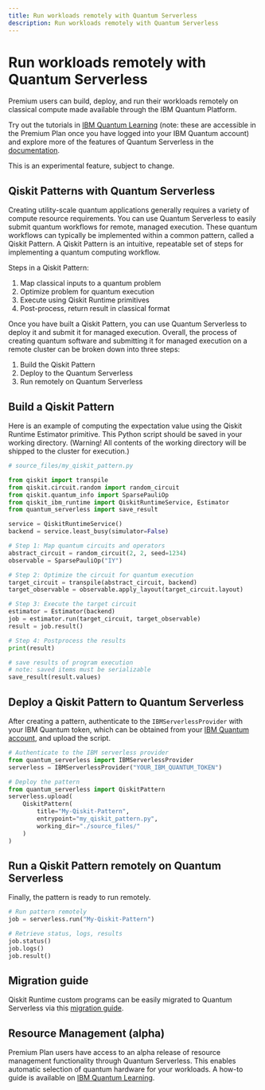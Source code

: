 ```yaml
---
title: Run workloads remotely with Quantum Serverless
description: Run workloads remotely with Quantum Serverless
---
```


# Run workloads remotely with Quantum Serverless

Premium users can build, deploy, and run their workloads remotely on classical compute made available through the IBM Quantum Platform.

Try out the tutorials in [IBM Quantum Learning](https://learning.quantum.ibm.com/catalog/tutorials?topics=qiskit-patterns) (note: these are accessible in the Premium Plan once you have logged into your IBM Quantum account) and explore more of the features of Quantum Serverless in the [documentation](https://qiskit-extensions.github.io/quantum-serverless/).


<Admonition type="note">
    This is an experimental feature, subject to change.
</Admonition>

## Qiskit Patterns with Quantum Serverless

Creating utility-scale quantum applications generally requires a variety of compute resource requirements. You can use Quantum Serverless to easily submit quantum workflows for remote, managed execution. These quantum workflows can typically be implemented within a common pattern, called a Qiskit Pattern. A Qiskit Pattern is an intuitive, repeatable set of steps for implementing a quantum computing workflow.

Steps in a Qiskit Pattern:

1. Map classical inputs to a quantum problem
2. Optimize problem for quantum execution
3. Execute using Qiskit Runtime primitives
4. Post-process, return result in classical format

Once you have built a Qiskit Pattern, you can use Quantum Serverless to deploy it and submit it for managed execution. Overall, the process of creating quantum software and submitting it for managed execution on a remote cluster can be broken down into three steps:

1. Build the Qiskit Pattern
2. Deploy to the Quantum Serverless
3. Run remotely on Quantum Serverless

## Build a Qiskit Pattern

Here is an example of computing the expectation value using the Qiskit Runtime Estimator primitive. This Python script should be saved in your working directory. (Warning! All contents of the working directory will be shipped to the cluster for execution.)

```python
# source_files/my_qiskit_pattern.py

from qiskit import transpile
from qiskit.circuit.random import random_circuit
from qiskit.quantum_info import SparsePauliOp
from qiskit_ibm_runtime import QiskitRuntimeService, Estimator
from quantum_serverless import save_result

service = QiskitRuntimeService()
backend = service.least_busy(simulator=False)

# Step 1: Map quantum circuits and operators
abstract_circuit = random_circuit(2, 2, seed=1234)
observable = SparsePauliOp("IY")

# Step 2: Optimize the circuit for quantum execution
target_circuit = transpile(abstract_circuit, backend)
target_observable = observable.apply_layout(target_circuit.layout)

# Step 3: Execute the target circuit
estimator = Estimator(backend)
job = estimator.run(target_circuit, target_observable)
result = job.result()

# Step 4: Postprocess the results
print(result)

# save results of program execution
# note: saved items must be serializable
save_result(result.values)
```

## Deploy a Qiskit Pattern to Quantum Serverless

After creating a pattern, authenticate to the `IBMServerlessProvider` with your IBM Quantum token, which can be obtained from your [IBM Quantum account](https://quantum-computing.ibm.com/account), and upload the script.

```python
# Authenticate to the IBM serverless provider
from quantum_serverless import IBMServerlessProvider
serverless = IBMServerlessProvider("YOUR_IBM_QUANTUM_TOKEN")

# Deploy the pattern
from quantum_serverless import QiskitPattern
serverless.upload(
    QiskitPattern(
        title="My-Qiskit-Pattern",
        entrypoint="my_qiskit_pattern.py",
        working_dir="./source_files/"
    )
)
```

## Run a Qiskit Pattern remotely on Quantum Serverless

Finally, the pattern is ready to run remotely.

```python
# Run pattern remotely
job = serverless.run("My-Qiskit-Pattern")

# Retrieve status, logs, results
job.status()
job.logs()
job.result()
```

## Migration guide

Qiskit Runtime custom programs can be easily migrated to Quantum Serverless via this [migration guide](https://qiskit-extensions.github.io/quantum-serverless/migration/migration_from_qiskit_runtime_programs.html).

## Resource Management (alpha)

Premium Plan users have access to an alpha release of resource management functionality through Quantum Serverless. This enables automatic selection of quantum hardware for your workloads. A how-to guide is available on [IBM Quantum Learning](https://learning.quantum.ibm.com/tutorial/resource-management-automatically-select-quantum-hardware).